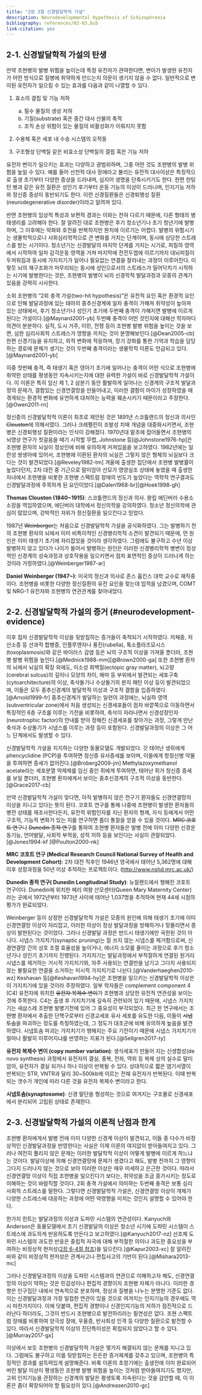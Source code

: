 ```yaml
---
title: "2장 3절 신경발달학적 가설"
description: Neurodevelopmental Hypothesis of Schizophrenia
bibliography: references/02-03.bib
link-citation: yes
---
```


<a href="article-02-02.html"><i class="arrow far fa-arrow-alt-circle-left"></i></a>

<a href="article-02-04.html"><i class="arrow far fa-arrow-alt-circle-right"></i></a>

## 2-1. 신경발달학적 가설의 탄생 {#neurodevelopment-birth}

만약 조현병의 발병 위험을 높이는데 특정 유전자가 관여한다면, 변이가 발생한 유전자가 어떤 방식으로 질병에 취약하게 만드는지 의문이 생기지 않을 수 없다. 일반적으로 변이된 유전자가 일으킬 수 있는 효과를 다음과 같이 나열할 수 있다.

1.  효소의 결핍 및 기능 저하

    a.  필수 물질의 생성 저하
    b.  기질(substrate) 혹은 중간 대사 산물의 축적
    c.  조직 손상 위험이 있는 물질의 비활성화가 이뤄지지 못함

2.  수용체 혹은 세포 내 수송 시스템의 오작동

3.  구조형성 단백질 같은 비효소성 단백질의 결핍 혹은 기능 저하

유전자 변이가 일으키는 효과는 다양하고 광범위하며, 그중 어떤 것도 조현병의 발병 위험을 높일 수 있다. 예를 들어 선천적 대사 장애라고 불리는 유전적 대사이상은 특징적으로 출생 초기부터 다양한 증상을 드러내며, 심지어 생명을 단축시키기도 한다. 한편 헌팅턴 병과 같은 유전 질환은 성인기 후기부터 운동 기능의 이상이 드러나며, 인지기능 저하와 정신증 증상이 동반되기도 한다. 이런 신경질환들은 신경퇴행성 질환(neurodegenerative disorder)이라고 알려져 있다.

반면 조현병의 임상적 특성과 보편적 경과는 이와는 전혀 다르기 때문에, 다른 형태의 병태생리를 고려해야 한다. 잘 알려진 대로 조현병은 후기 청소년기나 초기 청년기에 발병하며, 그 이후에는 악화와 호전을 반복하지만 완치에 이르기는 어렵다. 발병의 위험시기는 생물학적으로나 사회심리학적으로 큰 변화를 거치는 단계이며, 동시에 상당한 스트레스를 받는 시기이다. 청소년기는 신경발달의 마지막 단계를 거치는 시기로, 피질하 영역에서 시작하여 일차 감각운동 영역을 거쳐 마지막에 전전두엽에 이르기까지 대뇌피질이 두꺼워짐과 동시에 가지치기가 일어나 필요없는 연결을 잘라내는 과정이 이루어진다. 이렇듯 뇌의 재구조화가 마무리되는 동시에 성인으로서의 스트레스가 밀어닥치기 시작하는 시기에 발병한다는 것은, 조현병의 발병이 뇌의 신경학적 발달과정과 모종의 관계가 있음을 강력히 시사한다.

소위 조현병의 "2회 충격 가설(two-hit hypothesis)"은 유전적 요인 혹은 환경적 요인으로 인해 발달과정에 있는 태아의 중추신경계에 일차 충격이 가해져 취약성이 높아져 있는 상태에서, 후기 청소년기나 성인기 초기에 두번째 충격이 가해지면 발병에 이르게 된다는 가설이다.[@Maynard2001-yb] 두번째 충격이 어떤 것인지에 대해선 학자마다 의견이 분분하다. 실직, 도시 거주, 이민, 전쟁 등이 조현병 발병 위험을 높이는 것을 보면, 심한 심리사회적 스트레스가 영향을 끼치는 것이 분명해보인다.[@Dean2005-cb] 한편 신경기능을 유지하고, 외적 변화에 적응하며, 장기 강화를 통한 기억과 학습을 담당하는 경로에 문제가 생기는 것이 두번째 충격이라는 생물학적 이론도 언급되고 있다.[@Maynard2001-yb]

이중 첫번째 충격, 즉 태생기 혹은 영아기 초기에 일어나는 충격이 어떤 식으로 조현병에 취약한 상태를 평생동안 지속시키는지에 대한 유력한 가설이 바로 신경발달학적 가설이다. 이 이론은 특히 임신 제 1, 2 삼분기 동안 활발하게 일어나는 신경계의 구조적 발달과정의 문제가, 결함있는 신경연결망을 만들어내고, 이러한 결함이 아이가 성장하였을 때 겪게되는 환경적 변화에 유연하게 대처하는 능력을 훼손시키기 때문이라고 주장한다.[@Owen2011-rn]

정신증의 신경발달학적 이론이 최초로 제안된 것은 1891년 스코틀랜드의 정신과 의사인 <s>Clouston</s>에 의해서였다. 그러나 크레펠린이 조발성 치매 개념을 대중화시키면서, 조현병은 신경퇴행성 질환이라는 인식이 강해졌다. 1970년대 말초에 접어들면서 조현병의 뇌영상 연구가 첫걸음을 떼기 시작할 무렵, Johnstone 등[@Johnstone1976-hp]**​**은 조현병 환자의 뇌실이 정상인에 비해 유의하게 커져있음을 보고하였다. 1982년에는 일란성 쌍생아에 있어서, 조현병에 이환된 환자의 뇌실은 그렇지 않은 형제의 뇌실보다 크다는 것이 발견되었다.[@Reveley1982-tm] 겨울에 출생한 집단에서 조현병 발병률이 높았다던지, 2차 대전 중 기근으로 말미암아 산모가 영양실조 상태에 놓였을 때 출생한 자녀에서 조현병을 비롯한 조현병 스펙트럼 장애의 빈도가 높았다는 역학적 연구결과도 신경발달과정에 주목하게 된 요인이었다.[@Dalen1968-br][@Hoek1998-gh]

<aside>

**Thomas Clouston (1840\~1915)**: 스코틀랜드의 정신과 의사. 왕립 에딘버러 수용소 소장을 역임하였으며, 에딘버러 대학에서 정신의학을 강의하였다. 청소년 정신의학에 관심이 많았으며, 강박적인 자위가 정신질환을 일으킨다고 믿었다.

</aside>

1987년 <s>Weinberger</s>는 처음으로 신경발달학적 가설을 공식화하였다. 그는 발병하기 전의 조현병 환자의 뇌에서 이미 비특이적인 신경병리학적 소견이 발견되기 때문에, 먼 원인은 이미 태생기 초기에 자리잡았을 것이라 생각하였다. 그럼에도 불구하고 수년 이상 발병하지 않고 있다가 나이가 들어서 발병하는 원인은 이러한 신경병리학적 병변이 정상적인 신경계의 성숙과정과 상호작용을 일으키면서 점차 표면적인 증상이 드러나게 하는 것이라 가정하였다.[@Weinberger1987-ar]

<aside>

**Daniel Weinberger (1947\~)**: 미국의 정신과 의사로 존스 홉킨스 대학 교수로 재직중이다. 조현병을 비롯한 다양한 정신질환의 유전 요인을 찾는데 업적을 남겼으며, COMT 및 NRG-1 유전자와 조현병의 연관관계를 찾아내었다.

</aside>

## 2-2. 신경발달학적 가설의 증거 (\#neurodevelopment-evidence)

이후 점차 신경발달학적 이상을 뒷받침하는 증거들이 축적되기 시작하였다. 저체중, 저산소증 등 산과적 합병증, 인플루엔자나 풍진(rubella), 톡소플라즈모시스(toxoplasmosis)와 같은 바이러스 감염 등은 뇌의 구조적 이상을 가져올 뿐더러, 조현병 발병 위험을 높인다.[@Mednick1988-mm][@Brown2000-ga] 또한 조현병 환자의 뇌에서 뇌실의 확장 외에도, 이소성 회백질(ectopic gray matter), 뇌고량(cerebral sulcus)의 깊이나 모양의 차이, 해마 등 부위에서 발견되는 세포구축(cytoarchitecture)의 이상, 축삭돌기나 수상돌기의 분지 패턴 이상 등이 발견되었으며, 이들은 모두 중추신경계의 발달학적 이상과 구조적 결함을 입증하였다.[@Arnold1999-fr] 중추신경계가 발달하는 일련의 과정에는, 뇌실하 영역(subventricular zone)에서 처음 생성되는 신경세포들이 점차 바깥쪽으로 이동하면서 특징적인 6층 구조를 이루는 기전을 비롯하여, 축삭이 자라나면서 신경성장인자(neurotrophic factor)의 안내를 받아 정해진 신경세포를 찾아가는 과정, 그렇게 만난 축삭과 수상돌기가 시냅스를 이루는 과정 등이 포함된다. 신경발달과정의 이상은 그 어느 단계에서도 발생할 수 있다.

신경발달학적 가설을 지지하는 다양한 동물모델도 개발되었다. 갓 태어난 생쥐에게 phencyclidine (PCP)을 투여하면 정신증 유사증세를 보이며, 이들에게 항정신병 약물을 투여하면 증세가 없어진다.[@Broberg2009-jm] Methylazoxymethanol acetate라는 세포분열 억제제를 임신 중인 쥐에게 투여하면, 태어난 쥐가 정신증 증세를 보일 뿐더러, 조현병 환자에게서 보이는 중추신경계의 구조적 이상을 동반한다.[@Grace2017-cb]

만약 신경발달학적 가설이 맞다면, 아직 발병하지 않은 전구기 환자들도 신경연결망의 이상을 지니고 있다는 뜻이 된다. 코호트 연구를 통해 나중에 조현병이 발생한 환자들의 병전 상태를 재조사한다든지, 유전적 위험인자를 지닌 환자의 형제, 자식 등에게서 어떤 구조적, 기능적 변화가 있는 지를 연구하면 좀더 통찰을 얻을 수 있을 것이다. <s>MRC 코호트 연구</s>나 <s>Dunedin 종적 연구</s>를 통하여 조현병 환자들은 발병 전에 이미 다양한 신경운동기능, 언어발달, 사회적 부적응, 성적 저하 등을 보인다는 사실이 관찰되었다.[@Jones1994-kf[@Poulton2000-nk]

<aside>

**MRC 코호트 연구 (Medical Research Council National Survey of Health and Development Cohort)**: 2차 대전 직후인 1946년 영국에서 태어난 5,362명에 대해 이후 성장과정을 50년 이상 추적하는 프로젝트이다. (<http://www.nshd.mrc.ac.uk/>)

**Dunedin 종적 연구( Dunedin Longitudinal Study)**: 뉴질랜드에서 행해진 코호트 연구이다. Dunedin에 위치한 메리 여왕 산모센터(Queen Mary Maternity Center)라는 곳에서 1972년부터 1973년 사이에 태어난 1,037명을 추적하며 현재 44세 시점의 평가가 완료되었다.

</aside>

Weinberger 등이 상정한 신경발달학적 가설은 모종의 원인에 의해 태생기 초기에 이미 신경연결망 이상이 자리잡고, 이러한 이상이 정상 발달과정을 방해하거나 맞물리면서 증상이 발현된다는 것이었다. 그러나 신경발달 과정은 반드시 태생기에만 국한된 것이 아니다. 시냅스 가지치기(synaptic pruning)는 잘 쓰지 않는 시냅스를 제거함으로써, 신경연결망 간의 상호 조절 효율성을 높이거나, 에너지 소모를 줄이는 과정으로 후기 청소년기나 성인기 초기까지 진행된다. 가지치기는 발달과정에서 부적절하게 연결된 원거리 시냅스를 제거하는 거시적 가지치기와, 자주 사용되는 연결만을 남기고 그다지 사용되지 않는 불필요한 연결을 소거하는 미시적 가지치기로 나뉜다.[@Vanderhaeghen2010-wz] Keshavan 등[@Keshavan1994-hy]은 조현병을 일으키는 신경발달학적 이상은 이 가지치기에 있을 것이라 주장하였다. 일부 학자들은 complement component 4 (C4) 유전자에 위치한 <s>유전자 복제수 변이</s>가 조현병과 상당한 유전적 연관성을 보이는 것에 주목한다. C4는 출생 후 가지치기에 깊숙히 관련되어 있기 때문에, 시냅스 가지치기는 새삼스레 조현병 발병기전에 있어 그 중요성이 부각되었다. 최근 한 연구에서는 조현병 환자에서 추출한 단핵구로부터 신경교세포 유사 세포를 유도한 다음, 이들이 <s>시냅토솜</s>을 파괴하는 정도를 측정하였는데, 그 정도가 대조군에 비해 유의하게 높음을 발견하였다. 시냅토솜 파괴는 가지치기가 행해지는 주요 기전이기 때문에 시냅스 가지치기가 얼마나 활발히 이루어지냐를 반영하는 지표가 된다.[@Sellgren2017-ty]

<aside>

**유전자 복제수 변이 (copy number variation)**: 생식세포가 만들어 지는 신생합성(de novo synthesis) 과정에서 유전자의 결실, 중복, 전좌, 역위 등 복제 상의 실수로 말미암아, 유전자가 결실 되거나 하나 이상이 반복될 수 있다. 상대적으로 짧은 염기서열이 반복되는 STR, VNTR과 달리 30\~500kb에 이르는 전체 유전자가 반복된다. 이때 반복되는 갯수가 개인에 따라 다른 것을 유전자 복제수 변이라고 한다.

**시냅토솜(synaptosome)**: 신경 말단을 형성하는 것으로 여겨지는 구조물로 신경세포에서 분리되어 고립된 상태로 존재한다.

</aside>

## 2-3. 신경발달학적 가설의 이론적 난점과 한계

조현병 환자에게서 발병 전에 이미 다양한 신경계 이상이 발견되고, 이들 중 다수가 비정상적인 신경발달과정을 반영한다는 사실은 이제 이론의 여지없이 받아들여지고 있다. 그러나 여전히 풀리지 않은 문제는 이러한 발달학적 이상이 어떻게 발병에 이르게 하느냐는 것이다. 발달이상에 의해 신경연결망에 문제가 생겼다고 해도, 발병 전까지 그 영향이 그다지 드러나지 않는 것으로 보아 이러한 이상은 매우 미세하고 은근한 것이다. 따라서 신경연결망 이상이 직접 조현병을 일으킨다기 보다는, 취약성을 조금 증가시키는 정도로 이해하는 것이 바람직할 것이다. 2회 충격 가설에서 의미하는 두번째 충격은 보통 심리사회적 스트레스를 말한다. 그렇다면 신경발달학적 가설은, 신경연결망 이상이 개체가 다양한 스트레스에 대응하는 과정에 어떤 악영향을 미치는 것인지 설명할 수 있어야 한다.

한가지 힌트는 발달과정의 이상과 도파민 시스템의 연관성이다. Kanyuch와 Anderson은 동물모델에서 초기 신경발달의 이상은 청소년 시기에 도파민 시스템이 스트레스에 과도하게 반응하도록 만든다고 보고하였다.[@Kanyuch2017-nz] 선조체 도파민 시스템의 과도한 반응은 중립적 자극에 대해 부적절한 의미나 과도한 중요성을 부여하는 비정상적 현저성([2장 6-4절 참조](article-02-06.html#aberrant-salience))을 일으킨다.[@Kapur2003-xc] 잘 알려진 바와 같이 비정상적 현저성은 관계사고나 편집사고의 기반이 된다.[@Mishara2013-mc]

그러나 신경발달과정의 이상을 도파민 시스템과의 연관으로 이해하고자 해도, 신경연결망의 이상이 약하는 것은 민감성이나 편집적 경향이지 조현병 자체가 아니다. 이러한 경향은 인구집단 내에서 연속적으로 분포하며, 정상과 질병을 나누는 분명한 기준도 없다. 이는 신경발달과정과 가장 밀접한 연관이 있을 것으로 여겨지는 인지기능의 경우에도 역시 마찬가지이다. 이에 덧붙여, 편집적 경향이나 신경인지기능의 저하가 점진적으로 드러난다 하더라도, 그것이 반드시 조현병으로 발전하리라는 필연성은 없다. 조현 스펙트럼 장애를 비롯하여 양극성 장애, 우울증, 반사회성 인격 등 다양한 질환으로 발전할 수 있다. 따라서 신경발달학적 이상의 진단특이성은 확립되지 않았다고 할 수 있다.[@Murray2017-gx]

이상에서 보듯 조현병의 신경발달학적 가설은 몇가지 해결되지 않는 문제를 지니고 있다. 그럼에도 불구하고 이를 뒷받침하는 든든한 증거체계를 갖추고 있으며, 조현병의 특징적인 경과를 설득력있게 설명해준다. 비록 이론의 초창기에는 출생전에 이미 완료되어버린 발달 이상이 평생동안 조현병 발병 위험을 높이는 것처럼 받아들여지기도 했지만, 고위 인지기능을 관장하는 신경계의 발달은 평생토록 지속된다는 것을 감안할 때, 이 이론은 좀더 확장되어야 할 필요성이 있다.[@Andreasen2010-gc]
